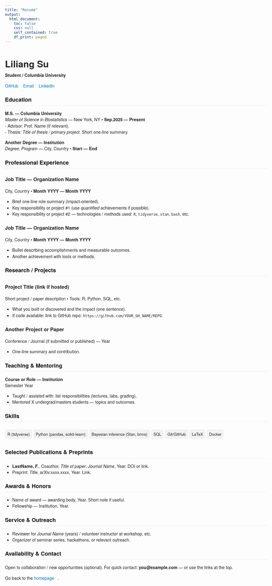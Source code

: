```yaml
---
title: "Resume"
output:
  html_document:
    toc: false
    css: null
    self_contained: true
    df_print: paged
---
```


<style>
body { font-family: "Helvetica Neue", Arial, sans-serif; line-height:1.45; max-width:900px; margin: 28px auto; color: #222; }
h1 { font-size: 30px; margin-bottom: 6px; }
h2 { font-size: 18px; margin-top: 22px; color: #111; border-bottom: 1px solid #eee; padding-bottom:6px;}
.contact { margin-bottom: 16px; }
.contact a { margin-right: 12px; text-decoration: none; color: #0077cc; }
.section-row { display:flex; justify-content: space-between; align-items:flex-start; }
.job { margin-bottom: 12px; }
.job .meta { color:#666; font-size: 0.95em; }
.badge { font-size:0.82em; color:#fff; background:#666; padding:2px 6px; border-radius:4px; margin-left:6px; }
.skills { display:flex; flex-wrap:wrap; gap:8px; }
.skill-pill { padding:6px 8px; border-radius:6px; background:#f2f2f2; font-size:0.92em; }
</style>

# Liliang Su
**Student / Columbia University**  
<div class="contact">
[GitHub](https://github.com/LiliangSu103)
[Email](mailto:ls4236@cumc.columbia.edu)
[Linkedln](https://www.linkedin.com/in/liliang-su-797a05381/)


## Education
**M.S. — Columbia University**  
*Master of Science in Biostatistics* — New York, NY • **Sep.2025 — Present**  
- Advisor: Prof. Name (if relevant).  
- Thesis: *Title of thesis / primary project*. Short one-line summary.

**Another Degree — Institution**  
*Degree, Program* — City, Country • **Start — End**

## Professional Experience
### Job Title — Organization Name
<div class="meta">City, Country • **Month YYYY — Month YYYY**</div>
- Brief one-line role summary (impact-oriented).
- Key responsibility or project #1 (use *quantified* achievements if possible).
- Key responsibility or project #2 — technologies / methods used: `R`, `tidyverse`, `stan`, `bash`, etc.

### Job Title — Organization Name
<div class="meta">City, Country • **Month YYYY — Month YYYY**</div>
- Bullet describing accomplishments and measurable outcomes.
- Another achievement with tools or methods.

## Research / Projects
### Project Title (link if hosted)
<div class="meta">Short project / paper description • Tools: R, Python, SQL, etc.</div>
- What you built or discovered and the impact (one sentence).
- If code available: link to GitHub repo: `https://github.com/YOUR_GH_NAME/REPO`.

### Another Project or Paper
<div class="meta">Conference / Journal (if submitted or published) — Year</div>
- One-line summary and contribution.

## Teaching & Mentoring
**Course or Role — Institution**  
<div class="meta">Semester Year</div>
- Taught / assisted with: list responsibilities (lectures, labs, grading).
- Mentored X undergrad/masters students — topics and outcomes.

## Skills
<div class="skills">
<span class="skill-pill">R (tidyverse)</span>
<span class="skill-pill">Python (pandas, scikit-learn)</span>
<span class="skill-pill">Bayesian inference (Stan, brms)</span>
<span class="skill-pill">SQL</span>
<span class="skill-pill">Git/GitHub</span>
<span class="skill-pill">LaTeX</span>
<span class="skill-pill">Docker</span>
</div>

## Selected Publications & Preprints
- **LastName, F.**, Coauthor, _Title of paper_, *Journal Name*, Year. DOI or link.  
- Preprint: _Title_, arXiv:xxxx.xxxx, Year. Link.

## Awards & Honors
- Name of award — awarding body, Year. Short note if useful.
- Fellowship — Institution, Year.

## Service & Outreach
- Reviewer for _Journal Name_ (years) / volunteer instructor at workshop, etc.
- Organizer of seminar series, hackathons, or relevant outreach.

## Availability & Contact
Open to collaboration / new opportunities (optional). For quick contact: **you@example.com** — or use the links at the top.


Go back to the [homepage](index.html).

